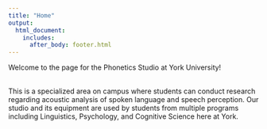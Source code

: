 ```yaml
---
title: "Home"
output:
  html_document:
    includes:
      after_body: footer.html
---
```


Welcome to the page for the Phonetics Studio at York University! 

<br> This is a specialized area on campus where students can conduct research regarding acoustic analysis of spoken language and speech perception. Our studio and its equipment are used by students from multiple programs including Linguistics, Psychology, and Cognitive Science here at York. 
